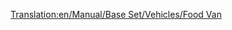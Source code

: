 [[Translation:en/Manual/Base Set/Vehicles/Food Van]]
{{nl/Wagons|Naam=Voedselwagon
|Afbeelding=[[File:en/Foodvan.png]]
|NormaalKosten=£1,119 ($2,238)
|NormaalGewicht=22 / 47 t
|NormaalCapaciteit=25 ton voedsel
|MonoKosten="
|MonoGewicht=22 / 52 t
|MonoCapaciteit=30 ton voedsel
|MagKosten="
|MagGewicht=22 / 54 t
|MagCapaciteit=32 ton voedsel
|Omschrijving=Deze wagon kan voedsel van voedselfabrieken transporteren naar gemeentes. Alleen beschikbaar in arctische en subtropische klimaten.
}}